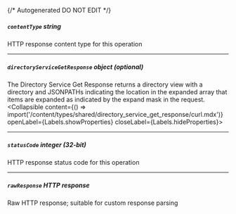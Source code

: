 {/* Autogenerated DO NOT EDIT  */}

##### `contentType` _string_
HTTP response content type for this operation

---
##### `directoryServiceGetResponse` _object (optional)_
The Directory Service Get Response returns a directory view with a directory and JSONPATHs indicating the
 location in the expanded array that items are expanded as indicated by the expand mask in the request.
<Collapsible content={() => import('/content/types/shared/directory_service_get_response/curl.mdx')} openLabel={Labels.showProperties} closeLabel={Labels.hideProperties}>
</Collapsible>

---
##### `statusCode` _integer (32-bit)_
HTTP response status code for this operation

---
##### `rawResponse` _HTTP response_
Raw HTTP response; suitable for custom response parsing


